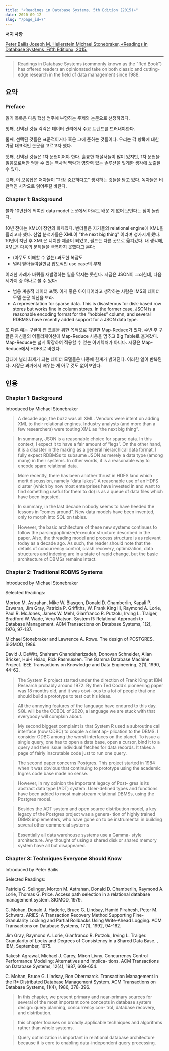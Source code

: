 ```yaml
---
title: "«Readings in Database Systems, 5th Edition (2015)»"
date: 2020-09-12
slug: "/page_id=7"
---
```


**서지 사항**

[Peter Bailis·Joseph M. Hellerstein·Michael Stonebraker, «Readings in Database Systems, Fifth Edition», 2015.](http://www.redbook.io)

---

> Readings in Database Systems (commonly known as the "Red Book") has offered readers an opinionated take on both classic and cutting-edge research in the field of data management since 1988.

## 요약

### Preface

읽기 목록은 다음 핵심 범주에 부합하는 주제와 논문으로 선정하였다.

첫째, 선택된 것들 각각은 데이터 관리에서 주요 트렌드를 드러내야한다.

둘째, 선택된 것들은 표준적이거나 혹은 그에 준하는 것들이다. 우리는 각 항목에 대한 가장 대표적인 논문을 고르고자 했다.

셋째, 선택된 것들은 1차 문헌이어야 한다. 훌륭한 해설서들이 많이 있지만, 1차 문헌을 읽음으로써만 얻을 수 있는 역사적 맥락과 영향력 있는 솔루션을 빚게한 생각에 노출될 수 있다.

넷째, 이 모음집은 저자들이 "가장 중요하다고" 생각하는 것들을 담고 있다. 독자들은 비판적인 시각으로 읽어주길 바란다.

### Chapter 1: Background

불과 10년전에 씌여진 data model 논문에서 아무도 배운 게 없어 보인다는 점이 놀랍다.

10년 전에는 XML이 장안의 화제였다. 벤더들은 자기들의 relational engine에 XML을 올리고자 했다. 산업 분석가들은 XML이 "the next big thing" 이라며 성가시게 했다. 10년이 지난 후 XML은 니치한 제품이 되었고, 필드는 다른 곳으로 옮겨갔다. 내 생각에, XML은 다음의 문제들을 극복하지 못했다고 본다:

- (아무도 이해할 수 없는) 과도한 복잡도
- 널리 받아들여질만큼 압도적인 use case의 부재

이러한 사례가 바퀴를 재발명하는 일을 막지는 못한다. 지금은 JSON이 그러한데, 다음 세가지 중 하나로 볼 수 있다:

- 범용 계층적 데이터 포맷. 이게 좋은 아이디어라고 생각하는 사람은 IMS의 데이터 모델 논문 섹션을 보라.
- A representation for sparse data. This is disasterous for disk-based row stores but works fine in column stores. In the former case, JSON is a reasonable encoding format for the “hobbies” column, and
  several RDBMSs have recently added support for a JSON data type.

또 다른 예는 구글이 웹 크롤을 위한 목적으로 개발한 Map-Reduce가 있다. 수년 후 구글은 자신들의 어플리케이션에 Map-Reduce 사용을 멈추고 Big Table로 옮겨갔다. Map-Reduce는 넓게 확장하여 적용할 수 있는 아키텍처가 아니다. 시장은 Map-Reduce에서 HDFS로 바꼈다.

당대에 널리 화제가 되는 데이터 모델들은 나중에 한계가 밝혀진다. 이러한 일이 반복된다. 시장은 과거에서 배우는 게 아무 것도 없어보인다.

## 인용

### Chapter 1: Background

Introduced by Michael Stonebraker

> A decade ago, the buzz was all XML. Vendors were intent on adding XML to their relational engines. Industry analysts (and more than a few researchers) were touting XML as “the next big thing”.

> In summary, JSON is a reasonable choice for sparse data. In this context, I expect it to have a fair amount of “legs”. On the other hand, it is a disaster in the making as a general hierarchical data format. I fully expect RDBMSs to subsume JSON as merely a data type (among many) in their systems. In other words, it is a reasonable way to encode spare relational data.

> More recently, there has been another thrust in HDFS land which merit discussion, namely “data lakes”. A reasonable use of an HDFS cluster (which by now most enterprises have invested in and want to find something useful for them to do) is as a queue of data files which have been ingested.

> In summary, in the last decade nobody seems to have heeded the lessons in “comes around”. New data models have been invented, only to morph into SQL on tables.

> However, the basic architecture of these new systems continues to follow the parsing/optimizer/executor structure described in the paper. Also, the threading model and process structure is as relevant today as a decade ago. As such, the reader should note that the details of concurrency control, crash recovery, optimization, data structures and indexing are in a state of rapid change, but the basic architecture of DBMSs remains intact.

### Chapter 2: Traditional RDBMS Systems

Introduced by Michael Stonebraker

Selected Readings:

Morton M. Astrahan, Mike W. Blasgen, Donald D. Chamberlin, Kapali P. Eswaran, Jim Gray, Patricia P. Griffiths, W. Frank King III, Raymond A. Lorie, Paul R. McJones, James W. Mehl, Gianfranco R. Putzolu, Irving L. Traiger, Bradford W. Wade, Vera Watson. System R: Relational Approach to Database Management. ACM Transactions on Database Systems, 1(2), 1976, 97-137.

Michael Stonebraker and Lawrence A. Rowe. The design of POSTGRES. SIGMOD, 1986.

David J. DeWitt, Shahram Ghandeharizadeh, Donovan Schneider, Allan Bricker, Hui-I Hsiao, Rick Rasmussen. The Gamma Database Machine Project. IEEE Transactions on Knowledge and Data Engineering, 2(1), 1990, 44-62.

> The System R project started under the direction of Frank King at IBM Research probably around 1972. By then Ted Codd’s pioneering paper was 18 months old, and it was obvi- ous to a lot of people that one should build a prototype to test out his ideas.

> All the annoying features of the language have endured to this day. SQL will be the COBOL of 2020, a language we are stuck with that everybody will complain about.

> My second biggest complaint is that System R used a subroutine call interface (now ODBC) to couple a client ap- plication to the DBMS. I consider ODBC among the worst interfaces on the planet. To issue a single query, one has to open a data base, open a cursor, bind it to a query and then issue individual fetches for data records. It takes a page of fairly inscrutable code just to run one query.

> The second paper concerns Postgres. This project started in 1984 when it was obvious that continuing to prototype using the academic Ingres code base made no sense.

> However, in my opinion the important legacy of Post- gres is its abstract data type (ADT) system. User-defined types and functions have been added to most mainstream relational DBMSs, using the Postgres model.

> Besides the ADT system and open source distribution model, a key legacy of the Postgres project was a genera- tion of highly trained DBMS implementers, who have gone on to be instrumental in building several other commercial systems

> Essentially all data warehouse systems use a Gamma- style architecture. Any thought of using a shared disk or shared memory system have all but disappeared.

### Chapter 3: Techniques Everyone Should Know

Introduced by Peter Bailis

Selected Readings:

Patricia G. Selinger, Morton M. Astrahan, Donald D. Chamberlin, Raymond A. Lorie, Thomas G. Price. Access path selection in a relational database management system. SIGMOD, 1979.

C. Mohan, Donald J. Haderle, Bruce G. Lindsay, Hamid Pirahesh, Peter M. Schwarz. ARIES: A Transaction Recovery Method Supporting Fine-Granularity Locking and Partial Rollbacks Using Write-Ahead Logging. ACM Transactions on Database Systems, 17(1), 1992, 94-162.

Jim Gray, Raymond A. Lorie, Gianfranco R. Putzolu, Irving L. Traiger. Granularity of Locks and Degrees of Consistency in a Shared Data Base. , IBM, September, 1975.

Rakesh Agrawal, Michael J. Carey, Miron Livny. Concurrency Control Performance Modeling: Alternatives and Implica- tions. ACM Transactions on Database Systems, 12(4), 1987, 609-654.

C. Mohan, Bruce G. Lindsay, Ron Obermarck. Transaction Management in the R\* Distributed Database Management System. ACM Transactions on Database Systems, 11(4), 1986, 378-396.

> In this chapter, we present primary and near-primary sources for several of the most important core concepts in database system design: query planning, concurrency con- trol, database recovery, and distribution.

> this chapter focuses on broadly applicable techniques and algorithms rather than whole systems.

> Query optimization is important in relational database architecture because it is core to enabling data-independent query processing.
